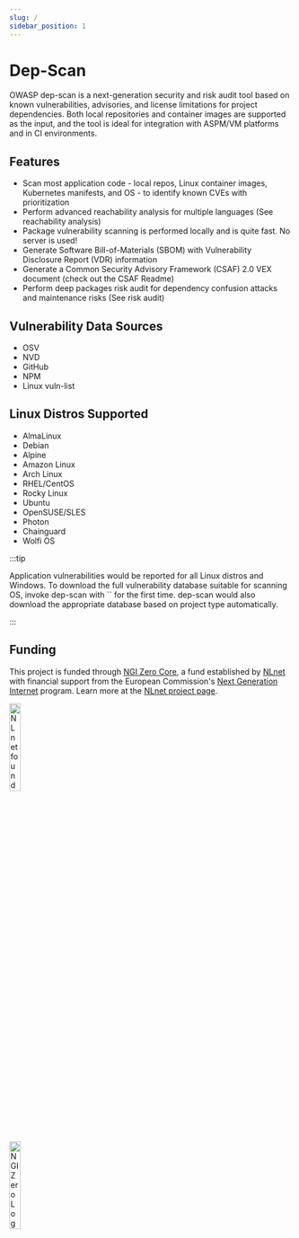 ```yaml
---
slug: /
sidebar_position: 1
---
```


# Dep-Scan

OWASP dep-scan is a next-generation security and risk audit tool based on known vulnerabilities, advisories, and license limitations for project dependencies. Both local repositories and container images are supported as the input, and the tool is ideal for integration with ASPM/VM platforms and in CI environments.

## Features

- Scan most application code - local repos, Linux container images, Kubernetes manifests, and OS - to identify known CVEs with prioritization
- Perform advanced reachability analysis for multiple languages (See reachability analysis)
- Package vulnerability scanning is performed locally and is quite fast. No server is used!
- Generate Software Bill-of-Materials (SBOM) with Vulnerability Disclosure Report (VDR) information
- Generate a Common Security Advisory Framework (CSAF) 2.0 VEX document (check out the CSAF Readme)
- Perform deep packages risk audit for dependency confusion attacks and maintenance risks (See risk audit)

## Vulnerability Data Sources

- OSV
- NVD
- GitHub
- NPM
- Linux vuln-list

## Linux Distros Supported

- AlmaLinux
- Debian
- Alpine
- Amazon Linux
- Arch Linux
- RHEL/CentOS
- Rocky Linux
- Ubuntu
- OpenSUSE/SLES
- Photon
- Chainguard
- Wolfi OS

:::tip

Application vulnerabilities would be reported for all Linux distros and Windows. To download the full vulnerability database suitable for scanning OS, invoke dep-scan with `` for the first time. dep-scan would also download the appropriate database based on project type automatically.

:::

## Funding

This project is funded through [NGI Zero Core](https://nlnet.nl/core), a fund established by [NLnet](https://nlnet.nl) with financial support from the European Commission's [Next Generation Internet](https://ngi.eu) program. Learn more at the [NLnet project page](https://nlnet.nl/project/OWASP-dep-scan).

[<img src="https://nlnet.nl/logo/banner.png" alt="NLnet foundation logo" width="20%" />](https://nlnet.nl)  
[<img src="https://nlnet.nl/image/logos/NGI0_tag.svg" alt="NGI Zero Logo" width="20%" />](https://nlnet.nl/core)
